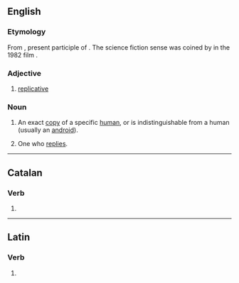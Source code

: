 ==English==

===Etymology===
From {{etyl|la|en}} {{m|la|replicāns}}, present participle of {{m|la|replicō}}. The science fiction sense was coined by {{w|David Peoples}} in the 1982 film ''{{w|Blade Runner}}''.

===Adjective===
{{en-adj}}

# [[replicative]]

===Noun===
{{en-noun}}

# {{lb|en|science fiction}} An exact [[copy]] of a specific [[human]], or is indistinguishable from a human (usually an [[android]]).
# {{lb|en|archaic}} One who [[reply|replies]].

----

==Catalan==

===Verb===
{{head|ca|verb form}}

# {{ca-verb form of|t=pres|m=ptc|replicar}}

----

==Latin==

===Verb===
{{la-verb-form|replicant}}

# {{inflection of|replicō||3|p|pres|actv|indc|lang=la}}